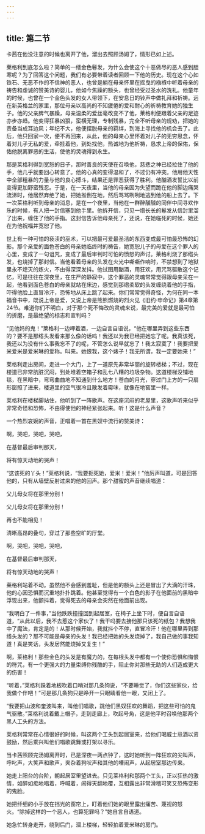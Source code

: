 ```yaml
---
---
---
```

title: 第二节
---




卡茜在他没注意的时候也离开了他，溜出去照顾汤姆了，情形已如上述。

莱格利到底怎么啦？简单的一缕金色鬈发，为什么会使这个十恶做尽的恶人感到胆寒呢？为了回答这个问题，我们有必要带着读者回顾一下他的历史。现在这个心如铁石、无恶不作的不信神的恶人，也曾是躺在母亲怀里在摇曳的襁褓中听着母亲的祷告和虔诚的赞美诗的婴儿，他如今焦躁的额头，也曾经受过圣水的洗礼。他童年的时候，也曾在一个金色头发的女人带领下，在安息日的铃声中做礼拜和祈祷。远在新英格兰的家里，那位母亲以高尚的不知疲倦的爱和耐心的祈祷教育她的独生子。他的父亲脾气暴躁，母亲温柔的爱丝毫改变不了他，莱格利便跟着父亲的足迹亦步亦趋。他变得狂暴凶狠，蛮横无理，专制残暴，完全不听母亲的规劝，把她的责备当成耳边风；年纪不大，他便摆脱母亲的羁绊，到海上寻找他的机会去了。此后，他只回家一次，便不再回来，从此，他的母亲心里怀着对儿子的无穷思念，怀着对儿子无私的爱，牵挂着他，到处找他，热诚地为他祈祷，恳求上帝的保佑，保佑他脱离罪恶的生活，使他的灵魂得到永生。

那是莱格利得到宽恕的日子，那时善良的天使在召唤他，慈悲之神已经拉住了他的手，他几乎就要回心转意了。他的心真的变得温和了，不过仍有冲突。他用他天性中全部粗暴的力量与他的良心搏斗，结果还是罪恶获得了胜利。他酗酒发誓比以前变得更加野蛮残忍。于是，在一天夜里，当他的母亲因为失望而跪在他的脚边痛哭流涕时，他居然弃绝了她，把她推倒在地，然后骂骂咧咧地逃到他的船上去了。下一次莱格利听到母亲的消息，是在一个夜里，当他在一群醉醺醺的同伴中间寻欢作乐的时候，有人把一封信塞到他手里。他拆开信，只见一绺长长的鬈发从信封里溜了出来，缠住了他的手指。这封信告诉他母亲死了，还说，在她临死的时候，她还在为他祝福并宽恕了他。

世上有一种可怕的亵渎的巫术，可以把最可爱最圣洁的东西变成最可怕最恐怖的幻影。那个亲爱的面色苍白的母亲她临终时的祷告，她宽恕儿子的母爱在这个罪人的心里，变成了一句诅咒，变成了最后审判时可怕的愤怒的声讨。莱格利烧了那绺头发，也烧掉了那封信。当他看着母亲的头发在火光中嘶嘶作响时，不禁想到了地狱里永不熄灭的炼火，不由得深深发抖。他试图用酗酒，用狂欢，用咒骂驱散这个记忆，可是往往在深夜里，在庄严的静寂中，这个罪恶的灵魂常常觉得跟母亲呆在一起，他看到面色苍白的母亲就站在床边，感觉到那绺柔软的头发缠绕着他的手指，吓得他脸上直冒冷汗，恐怖地从床上跳了起来。你们常常觉得奇怪，为何在同一本福音书中，既说上帝是爱，又说上帝是熊熊燃烧的烈火见《旧约·申命记》第4章第24节。难道你们不明白，对于那个死不悔改的灵魂来说，最完美的爱就是最可怕的折磨，是最绝望的标志和宣判吗？

“见他妈的鬼！”莱格利一边呷着酒，一边自言自语说，“他在哪里弄到这些东西的？要不是那绺头发看来那么像的话呜！我还以为我已经把她忘了呢。我真该死，我还以为没有什么事我忘不了的呢，不管怎么说早就忘了！我太寂寞了！我要把爱米爱米是爱米琳的爱称。叫来。她恨我，这个婊子！我无所谓，我一定要她来！”

莱格利走出房间，走进一个大门，上了一道原先非常华丽的旋转楼梯；不过，现在楼道已非常肮脏沉闷，到处堆着空箱子和乱七八糟的垃圾杂物。这道楼梯没铺地毯，在黑暗中，弯弯曲曲地不知通到什么地方！苍白的月光，穿过门上方的一只扇形窗照了进来，楼道里的空气很冷且散发着霉味，就像在地窖里一样。

莱格利在楼梯脚站住，他听到了一阵歌声。在这座沉闷的老屋里，这歌声听来似乎非常奇怪和恐怖，不由得使他的神经紧张起来。听！这是什么声音？

一个热烈哀婉的声音，正唱着一首在黑奴中流行的赞美诗：

啊，哭吧，哭吧，哭吧，

在基督最后审判那天，

将有惊天动地的哭声！

“这该死的丫头！”莱格利说，“我要扼死她，爱米！爱米！”他厉声叫道，可是回答他的，只有从墙壁反射过来的他的回声。那个甜蜜的声音继续唱道：

父儿母女将在那里分别！

父儿母女将在那里分别！

再也不能相见！

清晰高昂的叠句，穿过了那些空旷的厅堂。

啊，哭吧，哭吧，哭吧，

在基督最后审判那天，

将有惊天动地的哭声！

莱格利站着不动。虽然他不会感到羞耻，但是他的额头上还是冒出了大滴的汗珠，他的心因恐惧而沉重地扑扑跳着。他甚至觉得有一个白色的影子在他面前的黑暗中浮现出来，他颤抖着，觉得死去的母亲会突然在他面前出现。

“我明白了一件事，”当他跌跌撞撞回到起居室，在椅子上坐下时，便自言自语道，“从此以后，我不去惹这个家伙了！我干吗要去接他那只该死的纸包？我想我中了魔法，肯定是的！从那时候开始，我就抖个不停，直冒冷汗！他在哪里弄到那绺头发的？那不可能是母亲的头发！我已经把她的头发烧掉了，我自己做的事我知道！真是笑话，头发居然能烧掉又复生！”

啊，莱格利！那些金色的头发是有魔力的，在每根头发中都有一个使你恐惧和悔恨的符咒，有一个更强大的力量束缚你残酷的手，阻止你对那些无助的人们造成更大的伤害！

“听着，”莱格利跺着地板吹着口哨对那几条狗说，“不要睡觉了，你们这些家伙，给我做个伴吧！”可是那几条狗只是睁开一只眼睛看他一眼，又闭上了。

“我要把山波和奎波叫来，叫他们唱歌，跳他们黑奴狂欢的舞蹈，把这些可怕的鬼气驱散。”莱格利说着戴上帽子，走到走廊上，吹起号角，这是他平时召唤他那两个黑人工头的方法。

莱格利常常在心情很好的时候，叫这两个工头到起居室来，给他们喝威士忌酒以资鼓励，然后乘兴叫他们唱歌跳舞或打架以寻乐。

当卡茜照顾完汤姆离开时，已是深夜一两点钟了，这时她听到一阵狂欢的尖叫声，呼叱声，大笑声和歌声，夹杂着狗吠声和其他的嘈闹声，从起居室那边传来。

她走上阳台的台阶，朝起居室里望进去。只见莱格利和那两个工头，正以狂热的激情，如醉如痴地唱着，呼喊着，闹得天翻地覆，互相露出非常滑稽可笑又恐怖变形的鬼脸。

她把纤细的小手放在挡光的窗帘上，盯着他们她的眼里露出痛苦、蔑视的怒火。“除掉这样的一个恶人，也算犯罪吗？”她自言自语道。

她急忙转身走开，绕到后门，溜上楼梯，轻轻拍着爱米琳的房门。